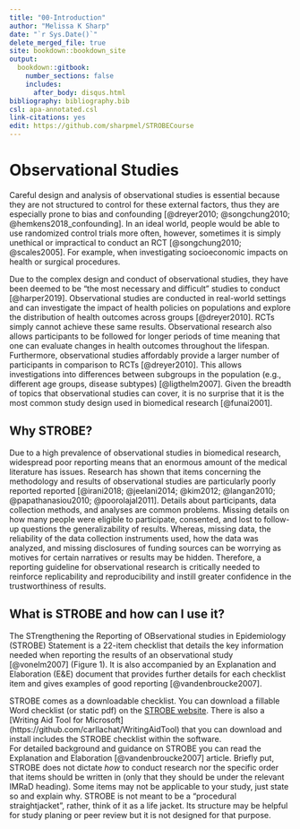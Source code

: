 ---
title: "00-Introduction"
author: "Melissa K Sharp"
date: "`r Sys.Date()`"
delete_merged_file: true
site: bookdown::bookdown_site
output:
  bookdown::gitbook:
    number_sections: false 
    includes: 
      after_body: disqus.html
bibliography: bibliography.bib
csl: apa-annotated.csl
link-citations: yes
edit: https://github.com/sharpmel/STROBECourse
---

#  Observational Studies {-}
Careful design and analysis of observational studies is essential because they are not structured to control for these external factors, thus they are especially prone to bias and confounding [@dreyer2010; @songchung2010; @hemkens2018_confounding]. In an ideal world, people would be able to use randomized control trials more often, however, sometimes it is simply unethical or impractical to conduct an RCT [@songchung2010; @scales2005]. For example, when investigating socioeconomic impacts on health or surgical procedures.
</br>

Due to the complex design and conduct of observational studies, they have been deemed to be “the most necessary and difficult” studies to conduct [@harper2019]. Observational studies are conducted in real-world settings and can investigate the impact of health policies on populations and explore the distribution of health outcomes across groups [@dreyer2010]. RCTs simply cannot achieve these same results. Observational research also allows participants to be followed for longer periods of time meaning that one can evaluate changes in health outcomes throughout the lifespan. Furthermore, observational studies affordably provide a larger number of participants in comparison to RCTs [@dreyer2010]. This allows investigations into differences between subgroups in the population (e.g., different age groups, disease subtypes) [@ligthelm2007]. Given the breadth of topics that observational studies can cover, it is no surprise that it is the most common study design used in biomedical research [@funai2001]. 
</br>

## Why STROBE? {-}
Due to a high prevalence of observational studies in biomedical research, widespread poor reporting means that an enormous amount of the medical literature has issues. Research has shown that items concerning the methodology and results of observational studies are particularly poorly reported reported [@irani2018; @jeelani2014; @kim2012; @langan2010; @papathanasiou2010; @poorolajal2011]. Details about participants, data collection methods, and analyses are common problems. Missing details on how many people were eligible to participate, consented, and lost to follow-up questions the generalizability of results. Whereas, missing data, the reliability of the data collection instruments used, how the data was analyzed, and missing disclosures of funding sources can be worrying as motives for certain narratives or results may be hidden. Therefore, a reporting guideline for observational research is critically needed to reinforce replicability and reproducibility and instill greater confidence in the trustworthiness of results. 
</br>

## What is STROBE and how can I use it? {-}
The STrengthening the Reporting of OBservational studies in Epidemiology (STROBE) Statement is a 22-item checklist that details the key information needed when reporting the results of an observational study [@vonelm2007] (Figure 1). It is also accompanied by an Explanation and Elaboration (E&E) document that provides further details for each checklist item and gives examples of good reporting [@vandenbroucke2007]. 
</br>

STROBE comes as a downloadable checklist. You can download a fillable Word checklist (or static pdf) on the [STROBE website](https://www.strobe-statement.org/index.php?id=available-checklists). There is also a [Writing Aid Tool for Microsoft] (https://github.com/carllachat/WritingAidTool) that you can download and install includes the STROBE checklist within the software. 
</br>
For detailed background and guidance on STROBE you can read the Explanation and Elaboration [@vandenbroucke2007] article. Briefly put, STROBE does not dictate *how* to conduct research nor the specific order that items should be written in (only that they should be under the relevant IMRaD heading). Some items may not be applicable to your study, just state so and explain why. STROBE is not meant to be a "procedural straightjacket", rather, think of it as a life jacket. Its structure may be helpful for study planing or peer review but it is not designed for that purpose. </br>
